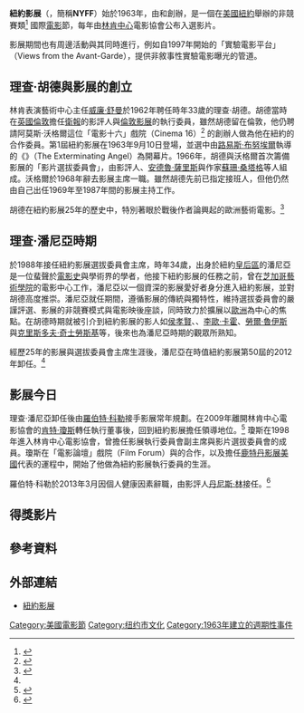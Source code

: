 {{Infobox film festival
|name = 紐約影展<br />New York Film Festival
|logo = New York Film Festival logo.png
|founded = 1963年
|location = [[美國|美國]][[紐約市|紐約市]]
|host = {{link-en|林肯中心電影協會|Film Society of Lincoln Center}}
|website = [https://www.filmlinc.org/nyff2016/ filmlinc.org/nyff2016 (2016)]
}}
'''紐約影展'''（{{lang-en|'''New York Film Festival'''}}，簡稱'''NYFF'''）始於1963年，由{{link-en|理查·胡德|Richard Roud}}和{{link-en|阿莫斯·沃格爾|Amos Vogel}}創辦，是一個在[[美國|美國]][[紐約|紐約]]舉辦的非競賽類<ref>{{cite web|author=藍祖蔚|title=紐約影展：回首半世紀|url=http://4bluestones.biz/mtblog/2012/08/post-2520.html|work=藍色電影夢|accessdate=2013-10-28}}</ref> 國際[[電影|電影]]節，每年由[[林肯中心|林肯中心]]電影協會公布入選影片。

影展期間也有周邊活動與其同時進行，例如自1997年開始的「實驗電影平台」（Views from the Avant-Garde），提供非敘事性實驗電影曝光的管道。

== 理查·胡德與影展的創立 ==
林肯表演藝術中心主任[[威廉·舒曼|威廉·舒曼]]於1962年聘任時年33歲的理查·胡德。胡德當時在[[英國|英國]][[倫敦|倫敦]]擔任[[衛報|衛報]]的影評人與[[倫敦影展|倫敦影展]]的執行委員，雖然胡德留在倫敦，他仍聘請阿莫斯·沃格爾這位「電影十六」戲院（Cinema 16）<ref>{{cite web|author=-{于}-昌民|title=前衛的逝去：《電影作為顛覆的藝術》|url=http://www.funscreen.com.tw/feature.asp?FE_No=170|accessdate=2013-10-28}}</ref> 的創辦人做為他在紐約的合作委員。第1屆紐約影展在1963年9月10日登場，並選中由[[路易斯·布努埃爾|路易斯·布努埃爾]]執導的《{{link-en|泯滅天使|The Exterminating Angel (film)}}》（The Exterminating Angel）為開幕片。1966年，胡德與沃格爾首次籌備影展的「影片選拔委員會」，由影評人{{link-en|亞瑟·奈特|Arthur Knight (film critic)}}、[[安德魯·薩里斯|安德魯·薩里斯]]與作家[[蘇珊·桑塔格|蘇珊·桑塔格]]等人組成。沃格爾於1968年辭去影展主席一職。雖然胡德先前已指定接班人，但他仍然由自己出任1969年至1987年間的影展主持工作。

胡德在紐約影展25年的歷史中，特別著眼於戰後作者論興起的歐洲藝術電影。<ref name=BW>{{cite news|author=Smith, Gavin|title=Breaking the Waves|newspaper=Film Comment|date=September/October 2012}}</ref>

== 理查·潘尼亞時期 ==
{{link-en|理查·潘尼亞|Richard Peña}}於1988年接任紐約影展選拔委員會主席，時年34歲，出身於紐約[[皇后區|皇后區]]的潘尼亞是一位蜚聲於[[電影史|電影史]]與學術界的學者，他接下紐約影展的任務之前，曾在[[芝加哥藝術學院|芝加哥藝術學院]]的電影中心工作，潘尼亞以一個資深的影展愛好者身分進入紐約影展，並對胡德高度推崇。潘尼亞就任期間，遵循影展的傳統與獨特性，維持選拔委員會的嚴謹評選、影展的非競賽模式與電影映後座談，同時致力於擴展以[[歐洲|歐洲]]為中心的焦點。在胡德時期就被引介到紐約影展的影人如[[侯孝賢|侯孝賢]]、{{link-en|曼諾迪奧利維拉|Manoel de Oliveir}}、[[李歐·卡霍|李歐·卡霍]]、[[勞爾·魯伊斯|勞爾·魯伊斯]]與[[克里斯多夫·奇士勞斯基|克里斯多夫·奇士勞斯基]]等，後來也為潘尼亞時期的觀眾所熟知。

經歷25年的影展與選拔委員會主席生涯後，潘尼亞在時值紐約影展第50屆的2012年卸任。<ref name=BW/>

== 影展今日 ==
理查·潘尼亞卸任後由[[羅伯特·科勒|羅伯特·科勒]]接手影展常年規劃。在2009年離開林肯中心電影協會的[[肯特·瓊斯|肯特·瓊斯]]轉任{{link-en|世界電影基金會|World Cinema Foundation}}執行董事後，回到紐約影展擔任領導地位。<ref>{{cite news|author=DANA HARRIS|title=Kent Jones and Robert Koehler Will Replace Richard Pena at the New York Film Festival and the Film Society of Lincoln Center|url=http://www.indiewire.com/article/kent-jones-and-robert-koehler-will-replace-richard-pena-at-the-new-york-film-festival-and-the-film-society-of-lincoln-center|accessdate=2013-10-28|newspaper=Indiewire|date=2012-09-13}}</ref> 瓊斯在1998年進入林肯中心電影協會，曾擔任影展執行委員會副主席與影片選拔委員會的成員。瓊斯在「電影論壇」戲院（Film Forum）與{{link-en|布魯斯．高史丹|Bruce Goldstein}}的合作，以及擔任[[鹿特丹影展|鹿特丹影展]][[美國|美國]]代表的運程中，開始了他做為紐約影展執行委員的生涯。

羅伯特·科勒於2013年3月因個人健康因素辭職，由影評人[[丹尼斯·林|丹尼斯·林]]接任。<ref>{{cite news|author=雅昌艺术网综合|title=【快讯】《艺术论坛》丹尼斯·林任纽约电影协会总监|url=http://shoucang.hexun.com.tw/2013-03-06/151770645.html|accessdate=2013-10-28|newspaper=雅昌艺术网|date=2013-03-06|archive-url=https://web.archive.org/web/20131029200720/http://shoucang.hexun.com.tw/2013-03-06/151770645.html|archive-date=2013-10-29|dead-url=yes}}</ref>

== 得獎影片==
{{main|:en:Films of the New York Film Festival|l1= 歷屆得獎影片}}
== 參考資料 ==
{{reflist}}

== 外部連結 ==
* [https://web.archive.org/web/20060102224818/http://www.filmlinc.com/nyff/nyff.htm 紐約影展]

[[Category:美國電影節|Category:美國電影節]]
[[Category:纽约市文化|Category:纽约市文化]]
[[Category:1963年建立的週期性事件|Category:1963年建立的週期性事件]]